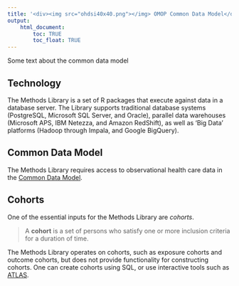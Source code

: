 ```yaml
---
title: '<div><img src="ohdsi40x40.png"></img> OMOP Common Data Model</div>'
output: 
    html_document:
        toc: TRUE
        toc_float: TRUE
---
```


Some text about the common data model

## Technology
The Methods Library is a set of R packages that execute against data in a database server. The Library supports traditional database systems (PostgreSQL, Microsoft SQL Server, and Oracle), parallel data warehouses (Microsoft APS, IBM Netezza, and Amazon RedShift), as well as 'Big Data' platforms (Hadoop through Impala, and Google BigQuery). 


## Common Data Model
The Methods Library requires access to observational health care data in the [Common Data Model](https://github.com/OHDSI/CommonDataModel/wiki). 


## Cohorts
One of the essential inputs for the Methods Library are *cohorts*.

> A **cohort** is a set of persons who satisfy one or more inclusion criteria for a duration of time. 
		
The Methods Library operates on cohorts, such as exposure cohorts and outcome cohorts, but does not provide functionality for constructing cohorts. One can create cohorts using SQL, or use interactive tools such as [ATLAS](http://www.ohdsi.org/web/atlas).

